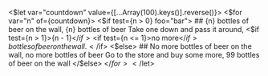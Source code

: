 <$let var="countdown" value={[...Array(100).keys()].reverse()}>
  <$for var="n" of={countdown}>
    <$if test={n > 0} foo="bar">
      ## {n} bottles of beer on the wall, {n} bottles of beer
      Take one down and pass it around,
      <$if test={n > 1}>{n - 1}</$if> <$if test={n <= 1}>no more</$if>
      bottles of beer on the wall.
    </$if>
    <$else>
      ## No more bottles of beer on the wall, no more bottles of beer
      Go to the store and buy some more, 99 bottles of beer on the wall
    </$else>
  </$for>
</$let>
